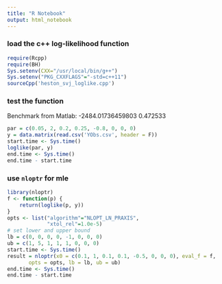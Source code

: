 ```yaml
---
title: "R Notebook"
output: html_notebook
---
```


### load the c++ log-likelihood function
```r
require(Rcpp)
require(BH)
Sys.setenv(CXX="/usr/local/bin/g++")
Sys.setenv("PKG_CXXFLAGS"="-std=c++11")
sourceCpp('heston_svj_loglike.cpp')
```

### test the function
Benchmark from Matlab: -2484.01736459803 0.472533
```r
par = c(0.05, 2, 0.2, 0.25, -0.8, 0, 0, 0)
y = data.matrix(read.csv('YObs.csv', header = F))
start.time <- Sys.time()
loglike(par, y)
end.time <- Sys.time()
end.time - start.time
```

### use `nloptr` for mle 
```r
library(nloptr)
f <- function(p) {
    return(loglike(p, y))
}
opts <- list("algorithm"="NLOPT_LN_PRAXIS",
             "xtol_rel"=1.0e-5)
# set lower and upper bound
lb = c(0, 0, 0, 0, -1, 0, 0, 0)
ub = c(1, 5, 1, 1, 1, 0, 0, 0)
start.time <- Sys.time()
result = nloptr(x0 = c(0.1, 1, 0.1, 0.1, -0.5, 0, 0, 0), eval_f = f, 
       opts = opts, lb = lb, ub = ub)
end.time <- Sys.time()
end.time - start.time
```